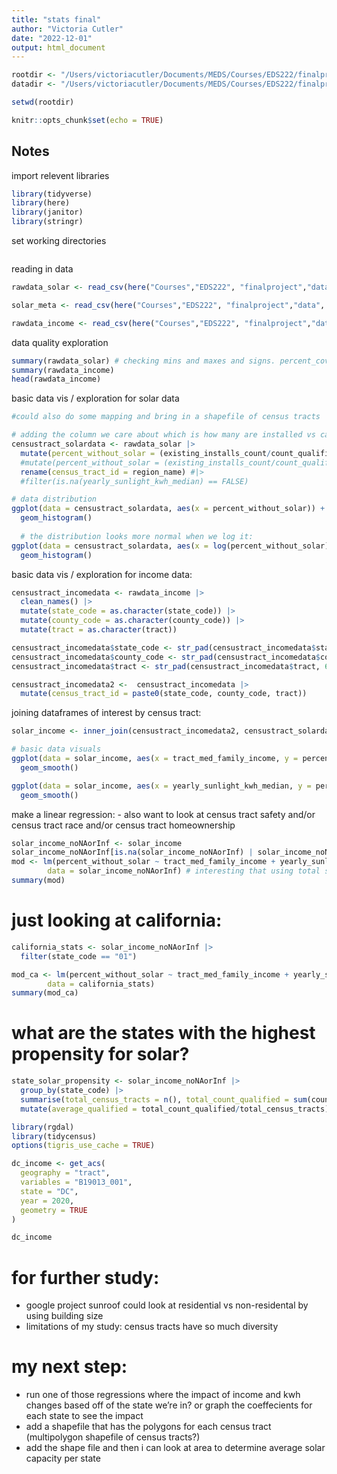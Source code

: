 ```yaml
---
title: "stats final"
author: "Victoria Cutler"
date: "2022-12-01"
output: html_document
---
```


```r
rootdir <- "/Users/victoriacutler/Documents/MEDS/Courses/EDS222/finalproject"
datadir <- "/Users/victoriacutler/Documents/MEDS/Courses/EDS222/finalproject/data"

setwd(rootdir)

knitr::opts_chunk$set(echo = TRUE)
```

## Notes

import relevent libraries
```r
library(tidyverse)
library(here)
library(janitor)
library(stringr)
```

set working directories
```r
```


reading in data
```r
rawdata_solar <- read_csv(here("Courses","EDS222", "finalproject","data", "project-sunroof-census_tract.csv"))

solar_meta <- read_csv(here("Courses","EDS222", "finalproject","data", "metadata.csv"))

rawdata_income <- read_csv(here("Courses","EDS222", "finalproject","data", "2022CensusMsaStateCountyTractWithIncomeInd.csv"))
```

data quality exploration
```r
summary(rawdata_solar) # checking mins and maxes and signs. percent_covered has a weird range.
summary(rawdata_income)
head(rawdata_income)
```

basic data vis / exploration for solar data
```r
#could also do some mapping and bring in a shapefile of census tracts

# adding the column we care about which is how many are installed vs can be installed
censustract_solardata <- rawdata_solar |> 
  mutate(percent_without_solar = (existing_installs_count/count_qualified) * 100) |> # small numbers mean that this census tract is not living up to it's potential in terms of solar! 
  #mutate(percent_without_solar = (existing_installs_count/count_qualified) * 100, na.rm = TRUE) |> 
  rename(census_tract_id = region_name) #|> 
  #filter(is.na(yearly_sunlight_kwh_median) == FALSE)

# data distribution
ggplot(data = censustract_solardata, aes(x = percent_without_solar)) +
  geom_histogram()
  
  # the distribution looks more normal when we log it:
ggplot(data = censustract_solardata, aes(x = log(percent_without_solar))) +
  geom_histogram() 
```

basic data vis / exploration for income data:
```r
censustract_incomedata <- rawdata_income |> 
  clean_names() |> 
  mutate(state_code = as.character(state_code)) |> 
  mutate(county_code = as.character(county_code)) |> 
  mutate(tract = as.character(tract))

censustract_incomedata$state_code <- str_pad(censustract_incomedata$state_code, 2, pad = "0")
censustract_incomedata$county_code <- str_pad(censustract_incomedata$county_code, 3, pad = "0")
censustract_incomedata$tract <- str_pad(censustract_incomedata$tract, 6, pad = "0")

censustract_incomedata2 <-  censustract_incomedata |> 
  mutate(census_tract_id = paste0(state_code, county_code, tract))

```

joining dataframes of interest by census tract:
```r
solar_income <- inner_join(censustract_incomedata2, censustract_solardata, by = "census_tract_id")

# basic data visuals
ggplot(data = solar_income, aes(x = tract_med_family_income, y = percent_without_solar)) +
  geom_smooth()

ggplot(data = solar_income, aes(x = yearly_sunlight_kwh_median, y = percent_without_solar)) +
  geom_smooth()
```


make a linear regression:
- also want to look at census tract safety and/or census tract race and/or census tract homeownership
```r

solar_income_noNAorInf <- solar_income
solar_income_noNAorInf[is.na(solar_income_noNAorInf) | solar_income_noNAorInf == "Inf"] <- NA
mod <- lm(percent_without_solar ~ tract_med_family_income + yearly_sunlight_kwh_total + as.factor(state_code),
        data = solar_income_noNAorInf) # interesting that using total sunlight predicts more than using median sunlight
summary(mod)
```
# just looking at california:
```r
california_stats <- solar_income_noNAorInf |> 
  filter(state_code == "01")

mod_ca <- lm(percent_without_solar ~ tract_med_family_income + yearly_sunlight_kwh_total, 
        data = california_stats)
summary(mod_ca)
```

# what are the states with the highest propensity for solar?
```r

state_solar_propensity <- solar_income_noNAorInf |> 
  group_by(state_code) |> 
  summarise(total_census_tracts = n(), total_count_qualified = sum(count_qualified)) |> 
  mutate(average_qualified = total_count_qualified/total_census_tracts)
```

```r
library(rgdal)
library(tidycensus)
options(tigris_use_cache = TRUE)

dc_income <- get_acs(
  geography = "tract", 
  variables = "B19013_001",
  state = "DC", 
  year = 2020,
  geometry = TRUE
)

dc_income
```

# for further study:
- google project sunroof could look at residential vs non-residental by using building size 
- limitations of my study: census tracts have so much diversity 

# my next step:
- run one of those regressions where the impact of income and kwh changes based off of the state we're in? or graph the coeffecients for each state to see the impact 
- add a shapefile that has the polygons for each census tract (multipolygon shapefile of census tracts?)
- add the shape file and then i can look at area to determine average solar capacity per state 